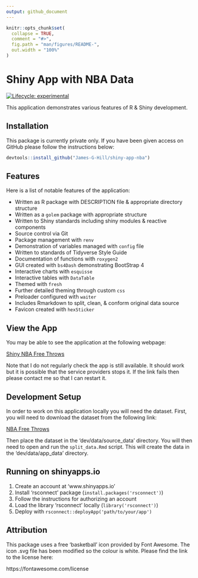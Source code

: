 ```yaml
---
output: github_document
---
```


<!-- README.md is generated from README.Rmd. Please edit that file -->

```r

knitr::opts_chunk$set(
  collapse = TRUE,
  comment = "#>",
  fig.path = "man/figures/README-",
  out.width = "100%"
)

```

# Shiny App with NBA Data

<!-- badges: start -->
[![Lifecycle: experimental](https://img.shields.io/badge/lifecycle-experimental-orange.svg)](https://lifecycle.r-lib.org/articles/stages.html#experimental)
<!-- badges: end -->

This application demonstrates various features of R & Shiny development.

## Installation

This package is currently private only.
If you have been given access on GitHub please follow the instructions below:

```r

devtools::install_github("James-G-Hill/shiny-app-nba")

```

## Features

Here is a list of notable features of the application:

- Written as R package with DESCRIPTION file & appropriate directory structure
- Written as a `golem` package with appropriate structure
- Written to Shiny standards including shiny modules & reactive components
- Source control via Git
- Package management with `renv`
- Demonstration of variables managed with `config` file
- Written to standards of Tidyverse Style Guide
- Documentation of functions with `roxygen2`
- GUI created with `bs4Dash` demonstrating BootStrap 4
- Interactive charts with `esquisse`
- Interactive tables with `DataTable`
- Themed with `fresh`
- Further detailed theming through custom `css`
- Preloader configured with `waiter`
- Includes Rmarkdown to split, clean, & conform original data source
- Favicon created with `hexSticker`

## View the App

You may be able to see the application at the following webpage:

[Shiny NBA Free Throws](https://james-g-hill.shinyapps.io/shiny-app-nba/)

Note that I do not regularly check the app is still available.
It should work but it is possible that the service providers stops it.
If the link fails then please contact me so that I can restart it.

## Development Setup

In order to work on this application locally you will need the dataset.
First, you will need to download the dataset from the following link:

[NBA Free Throws](https://www.kaggle.com/sebastianmantey/nba-free-throws)

Then place the dataset in the 'dev/data/source_data' directory.
You will then need to open and run the `split_data.Rmd` script.
This will create the data in the 'dev/data/app_data' directory.

## Running on shinyapps.io

1. Create an account at 'www.shinyapps.io'
2. Install 'rsconnect' package (`install.packages('rsconnect')`)
3. Follow the instructions for authorizing an account
4. Load the library 'rsconnect' locally (`library('rsconnect')`)
5. Deploy with `rsconnect::deployApp('path/to/your/app')`

## Attribution

This package uses a free 'basketball' icon provided by Font Awesome.
The icon .svg file has been modified so the colour is white.
Please find the link to the license here:

https://fontawesome.com/license
